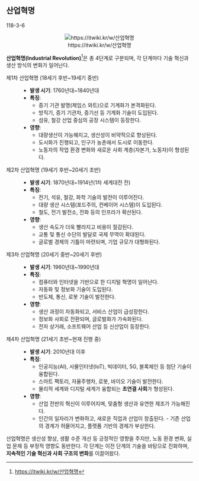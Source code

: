 ## 산업혁명 {#sec--ndustrial-revolution}

::: {.callout-tip icon=false title="기출"}
118-3-6
:::

<center>
![https://itwiki.kr/w/산업혁명](https://itwiki.kr/images/b/b8/%EC%82%B0%EC%97%85%ED%98%81%EB%AA%85.jpg)
</center>

**산업혁명(Industrial Revolution)**[^산업혁명]은 총 4단계로 구분되며, 각 단계마다 기술 혁신과 생산 방식의 변화가 일어난다.  

[^산업혁명]: [https://itwiki.kr/w/산업혁명](https://itwiki.kr/w/산업혁명)

제1차 산업혁명 (18세기 후반~19세기 중반)  
: - **발생 시기**: 1760년대~1840년대  
- **특징**:  
        - 증기 기관 발명(제임스 와트)으로 기계화가 본격화된다.  
        - 방직기, 증기 기관차, 증기선 등 기계화 기술이 도입된다.  
        - 섬유, 철강 산업 중심의 공장 시스템이 등장한다.  
- **영향**:  
        - 대량생산이 가능해지고, 생산성이 비약적으로 향상된다.  
        - 도시화가 진행되고, 인구가 농촌에서 도시로 이동한다.  
        - 노동자의 작업 환경 변화와 새로운 사회 계층(자본가, 노동자)이 형성된다.  

제2차 산업혁명 (19세기 후반~20세기 초반)  
: - **발생 시기**: 1870년대~1914년(1차 세계대전 전)  
- **특징**:  
        - 전기, 석유, 철강, 화학 기술의 발전이 이루어진다.  
        - 대량 생산 시스템(포드주의, 컨베이어 시스템)이 도입된다.  
        - 철도, 전기 발전소, 전화 등의 인프라가 확산된다.  
- **영향**:  
        - 생산 속도가 더욱 빨라지고 비용이 절감된다.  
        - 교통 및 통신 수단의 발달로 국제 무역이 확대된다.  
        - 글로벌 경제의 기틀이 마련되며, 기업 규모가 대형화된다.  

제3차 산업혁명 (20세기 중반~20세기 후반)  
: - **발생 시기**: 1960년대~1990년대  
- **특징**:  
        - 컴퓨터와 인터넷을 기반으로 한 디지털 혁명이 일어난다.  
        - 자동화 및 정보화 기술이 도입된다.  
        - 반도체, 통신, 로봇 기술이 발전한다.  
- **영향**:  
        - 생산 과정이 자동화되고, 서비스 산업이 급성장한다.  
        - 정보화 사회로 전환되며, 글로벌화가 가속화된다.  
        - 전자 상거래, 소프트웨어 산업 등 신산업이 등장한다.  

제4차 산업혁명 (21세기 초반~현재 진행 중)  
: - **발생 시기**: 2010년대 이후  
- **특징**:  
        - 인공지능(AI), 사물인터넷(IoT), 빅데이터, 5G, 블록체인 등 첨단 기술이 융합된다.  
        - 스마트 팩토리, 자율주행차, 로봇, 바이오 기술이 발전한다.  
        - 물리적 세계와 디지털 세계가 융합되는 **초연결 사회**가 형성된다.  
- **영향**:  
        - 산업 전반의 혁신이 이루어지며, 맞춤형 생산과 유연한 제조가 가능해진다.  
        - 인간의 일자리가 변화하고, 새로운 직업과 산업이 창출된다.  - 기존 산업의 경계가 허물어지고, 플랫폼 기반의 경제가 부상한다.  

산업혁명은 생산성 향상, 생활 수준 개선 등 긍정적인 영향을 주지만, 노동 환경 변화, 실업 문제 등 부정적 영향도 동반한다. 각 단계는 이전 단계의 기술을 바탕으로 진화하며, **지속적인 기술 혁신과 사회 구조의 변화**를 이끌어왔다.
